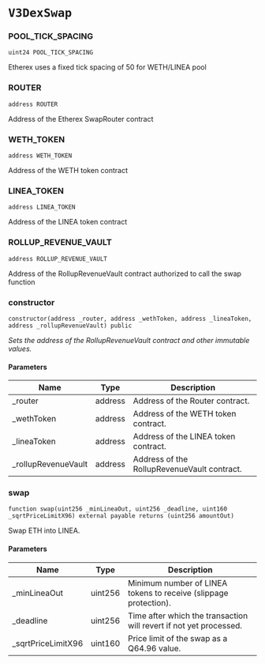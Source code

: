 # `V3DexSwap`

### POOL_TICK_SPACING

```solidity
uint24 POOL_TICK_SPACING
```

Etherex uses a fixed tick spacing of 50 for WETH/LINEA pool

### ROUTER

```solidity
address ROUTER
```

Address of the Etherex SwapRouter contract

### WETH_TOKEN

```solidity
address WETH_TOKEN
```

Address of the WETH token contract

### LINEA_TOKEN

```solidity
address LINEA_TOKEN
```

Address of the LINEA token contract

### ROLLUP_REVENUE_VAULT

```solidity
address ROLLUP_REVENUE_VAULT
```

Address of the RollupRevenueVault contract authorized to call the swap function

### constructor

```solidity
constructor(address _router, address _wethToken, address _lineaToken, address _rollupRevenueVault) public
```

_Sets the address of the RollupRevenueVault contract and other immutable values._

#### Parameters

| Name | Type | Description |
| ---- | ---- | ----------- |
| _router | address | Address of the Router contract. |
| _wethToken | address | Address of the WETH token contract. |
| _lineaToken | address | Address of the LINEA token contract. |
| _rollupRevenueVault | address | Address of the RollupRevenueVault contract. |

### swap

```solidity
function swap(uint256 _minLineaOut, uint256 _deadline, uint160 _sqrtPriceLimitX96) external payable returns (uint256 amountOut)
```

Swap ETH into LINEA.

#### Parameters

| Name | Type | Description |
| ---- | ---- | ----------- |
| _minLineaOut | uint256 | Minimum number of LINEA tokens to receive (slippage protection). |
| _deadline | uint256 | Time after which the transaction will revert if not yet processed. |
| _sqrtPriceLimitX96 | uint160 | Price limit of the swap as a Q64.96 value. |

